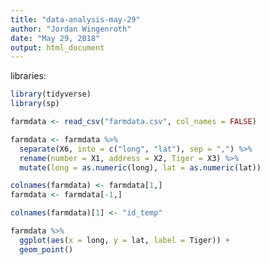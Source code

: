 ```yaml
---
title: "data-analysis-may-29"
author: "Jordan Wingenroth"
date: "May 29, 2018"
output: html_document
---
```


libraries:
```r

library(tidyverse)
library(sp)

```


```r

farmdata <- read_csv("farmdata.csv", col_names = FALSE)

farmdata <- farmdata %>%
  separate(X6, into = c("long", "lat"), sep = ",") %>%
  rename(number = X1, address = X2, Tiger = X3) %>%
  mutate(long = as.numeric(long), lat = as.numeric(lat))

colnames(farmdata) <- farmdata[1,]
farmdata <- farmdata[-1,]

colnames(farmdata)[1] <- "id_temp"

farmdata %>%
  ggplot(aes(x = long, y = lat, label = Tiger)) +
  geom_point()



```


